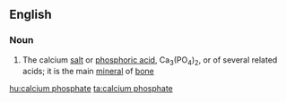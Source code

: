 ==English==

===Noun===
{{wikipedia}}
{{en-noun|sg=[[calcium]] [[phosphate]]}}

# {{inorganic compound}} The calcium [[salt]] or [[phosphoric acid]], Ca<sub>3</sub>(PO<sub>4</sub>)<sub>2</sub>, or of several related acids; it is the main [[mineral]] of [[bone]]

[[hu:calcium phosphate]]
[[ta:calcium phosphate]]